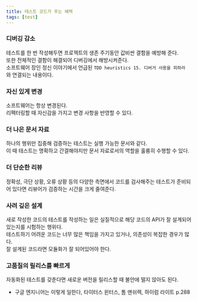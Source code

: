 ```yaml
---
title: 테스트 코드가 주는 혜택
tags: [test]
---
```


### 디버깅 감소

테스트를 한 번 작성해두면 프로젝트의 생존 주기동안 값비싼 결함을 예방해 준다.  
또한 전체적인 결함이 해결되어 디버깅에서 해방시켜준다.  
소프트웨어 장인 정신 이야기에서 언급된 `TDD heuristics 15. 디버거 사용을 피하라` 와 연결되는 내용이다.

### 자신 있게 변경

소프트웨어는 항상 변경된다.  
리팩터링할 때 자신감을 가지고 변경 사항을 반영할 수 있다.  

### 더 나은 문서 자료

하나의 행위만 집중해 검증하는 테스트는 실행 가능한 문서와 같다.  
이 때 테스트는 명확하고 간결해야지만 문서 자료로서의 역할을 훌륭히 수행할 수 있다.  

### 더 단순한 리뷰

정확성, 극단 상황, 오류 상황 등의 다양한 측면에서 코드를 검사해주는 테스트가 준비되어 있다면 리뷰어가 검증하는 시간을 크게 줄여준다.  

### 사려 깊은 설계

새로 작성한 코드의 테스트를 작성하는 일은 실질적으로 해당 코드의 API가 잘 설계되어 있는지를 시험하는 행위다.  
테스트하기 어려운 코드는 너무 많은 책임을 가지고 있거나, 의존성이 복잡한 경우가 많다.  
잘 설계된 코드라면 모듈화가 잘 되어있어야 한다.  

### 고품질의 릴리스를 빠르게 

자동화된 테스트를 갖춘다면 새로운 버전을 릴리스할 때 불안에 떨지 않아도 된다.  

- 구글 엔지니어는 이렇게 일한다, 타이터스 윈터스, 톰 맨쉬렉, 하이럼 라이트 p.288  




